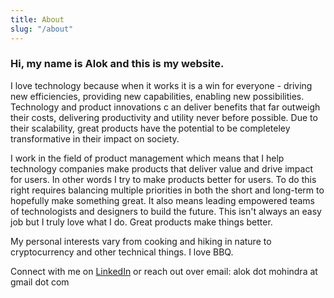 ```yaml
---
title: About
slug: "/about"
---
```


### Hi, my name is Alok and this is my website.

I love technology because when it works it is a win for everyone - driving new efficiencies, providing new capabilities, enabling new possibilities. Technology and product innovations c
an deliver benefits that far outweigh their costs, delivering productivity and utility never before possible.
Due to their scalability, great products have the potential to be completeley transformative in their impact on society.

I work in the field of product management which means that I help technology companies make products that deliver value and drive impact for users. In other words I try to make products better for users. To do this right requires balancing multiple priorities in both the short and long-term to hopefully make something great. It also means leading empowered teams of technologists and designers to build the future. This isn't always an easy job but I truly love what I do. Great products make things better.

My personal interests vary from cooking and hiking in nature to cryptocurrency and other technical things. I love BBQ.

Connect with me on [LinkedIn](https://linkedin.com/in/alokmohindra)
or reach out over email: alok dot mohindra at gmail dot com
